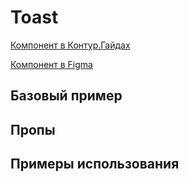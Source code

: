 
<Meta of={ToastStories} />

# Toast

[Компонент в Контур.Гайдах](https://guides.kontur.ru/components/popup-elements/toast/)

[Компонент в Figma](https://www.figma.com/file/87ScqxPzJpF9DcVBNYWOjM/%E2%9A%A1-Kontur-UI-Modern-Layout?node-id=230%3A5203)

<Description />

## Базовый пример

<Primary />

## Пропы

<Controls />

## Примеры использования

<Stories />
